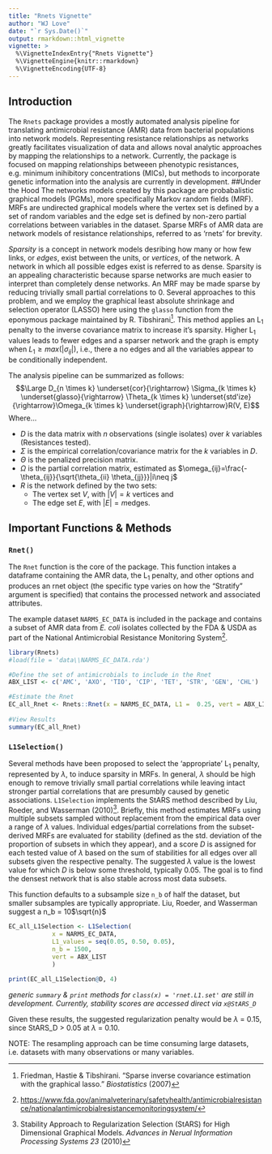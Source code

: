 ```yaml
---
title: "Rnets Vignette"
author: "WJ Love"
date: "`r Sys.Date()`"
output: rmarkdown::html_vignette
vignette: >
  %\VignetteIndexEntry{"Rnets Vignette"}
  %\VignetteEngine{knitr::rmarkdown}
  %\VignetteEncoding{UTF-8}
---
```

## Introduction

The `Rnets` package provides a mostly automated analysis pipeline for translating antimicrobial resistance (AMR) data from bacterial populations into network models. Representing resistance relationships as networks greatly facilitates visualization of data and allows noval analytic approaches by mapping the relationships to a network. Currently, the package is focused on mapping relationships betweeen phenotypic resistances, e.g. minimum inihibitory concentrations (MICs), but methods to incorporate genetic information into the analysis are currently in development.
##Under the Hood
The networks models created by this package are probabalistic graphical models (PGMs), more specifically Markov random fields (MRF). MRFs are undirected graphical models where the vertex set is defined by a set of random variables and the edge set is defined by non-zero partial correlations between variables in the dataset. Sparse MRFs of AMR data are network models of resistance relationships, referred to as 'rnets' for brevity.

_Sparsity_ is a concept in network models desribing how many or how few links, or _edges_, exist between the units, or _vertices_, of the network. A network in which all possible edges exist is referred to as dense. Sparsity is an appealing characteristic because sparse networks are much easier to interpret than completely dense networks. An MRF may be made sparse by reducing trivially small partial correlations to 0. Several approaches to this problem, and we employ the graphical least absolute shrinkage and selection operator (LASSO) here using the `glasso` function from the eponymous package maintained by R. Tibshirani^[Friedman, Hastie & Tibshirani. "Sparse inverse covariance estimation with the graphical lasso." _Biostatistics_ (2007)]. This method applies an L~1~ penalty to the inverse covariance matrix to increase it's sparsity. Higher L~1~ values leads to fewer edges and a sparser network and the graph is empty when $L_1 \geq max(|\sigma_{ij}|)$, i.e., there a no edges and all the variables appear to be conditionally independent. 

The analysis pipeline can be summarized as follows:
$$\Large D_{n \times k} \underset{cor}{\rightarrow} \Sigma_{k \times k} \underset{glasso}{\rightarrow} \Theta_{k \times k} \underset{std'ize}{\rightarrow}\Omega_{k \times k} \underset{igraph}{\rightarrow}R(V, E)$$
Where...

* $D$ is the data matrix with _n_ observations (single isolates) over _k_ variables (Resistances tested).
* $\Sigma$ is the empirical correlation/covariance matrix for the _k_ variables in _D_.
* $\Theta$ is the penalized precision matrix.
* $\Omega$ is the partial correlation matrix, estimated as $\omega_{ij}=\frac{-\theta_{ij}}{\sqrt{\theta_{ii} \theta_{jj}}}|i\neq j$
* $R$ is the network defined by the two sets:
    + The vertex set $V$, with $|V| = k$ vertices and
    + The edge set $E$, with $|E| = m$edges. 


## Important Functions & Methods

### `Rnet()`
The `Rnet` function is the core of the package. This function intakes a dataframe containing the AMR data, the L~1~ penalty, and other options and produces an rnet object (the specific type varies on how the "Stratify" argument is specified) that contains the processed network and associated attributes.

The example dataset `NARMS_EC_DATA` is included in the package and contains a subset of AMR data from _E. coli_ isolates collected by the FDA & USDA as part of the National Antimicrobial Resistance Monitoring System^[<https://www.fda.gov/animalveterinary/safetyhealth/antimicrobialresistance/nationalantimicrobialresistancemonitoringsystem/>].

```r
library(Rnets)
#load(file = 'data\\NARMS_EC_DATA.rda')

```

```r

#Define the set of antimicrobials to include in the Rnet
ABX_LIST <- c('AMC', 'AXO', 'TIO', 'CIP', 'TET', 'STR', 'GEN', 'CHL')

#Estimate the Rnet
EC_all_Rnet <- Rnets::Rnet(x = NARMS_EC_DATA, L1 =  0.25, vert = ABX_LIST)
                
#View Results
summary(EC_all_Rnet)
```

### `L1Selection()`

Several methods have been proposed to select the 'appropriate' L~1~ penalty, represented by $\lambda$, to induce sparsity in MRFs. In general, $\lambda$ should be high enough to remove trivially small partial correlations while leaving intact stronger partial correlations that are presumbly caused by genetic associations. `L1Selection` implements the StARS method described by Liu, Roeder, and Wasserman (2010)^[Stability Approach to Regularization Selection (StARS) for High Dimensional Graphical Models. _Advances in Nerual Information Processing Systems 23_ (2010)]. Briefly, this method estimates MRFs using multiple subsets sampled without replacement from the empirical data over a range of $\lambda$ values. Individual edges/partial correlations from the subset-derived MRFs are evaluated for stability (defined as the std. deviation of the proportion of subsets in which they appear), and a score _D_ is assigned for each tested value of $\lambda$ based on the sum of stabilities for all edges over all subsets given the respective penalty. The suggested $\lambda$ value is the lowest value for which _D_ is below some threshold, typically 0.05. The goal is to find the densest network that is also stable across most data subsets.

This function defaults to a subsample size `n_b` of half the dataset, but smaller subsamples are typically appropriate. Liu, Roeder, and Wasserman suggest a n_b = 10$\sqrt{n}$

```r
EC_all_L1Selection <- L1Selection(
            x = NARMS_EC_DATA, 
            L1_values = seq(0.05, 0.50, 0.05),
            n_b = 1500,
            vert = ABX_LIST
            )

print(EC_all_L1Selection@D, 4)
```

_generic `summary` & `print` methods for `class(x) = 'rnet.L1.set'` are still in development. Currently, stability scores are accessed direct via `x@StARS_D`_ 

Given these results, the suggested regularization penalty would be $\lambda$ = 0.15, since StARS_D > 0.05 at $\lambda$ = 0.10.

NOTE: The resampling approach can be time consuming large datasets, i.e. datasets with many observations or many variables. 